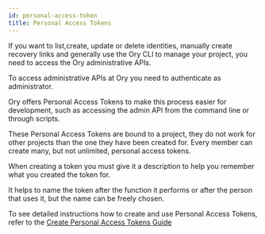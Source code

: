 ```yaml
---
id: personal-access-token
title: Personal Access Tokens
---
```


If you want to list,create, update or delete identities, manually create recovery links and generally use the Ory CLI to manage your project, you need to access the Ory administrative APIs.

To access administrative APIs at Ory you need to authenticate as administrator. 

Ory offers Personal Access Tokens to make this process easier for development, such as accessing the admin API from the command line or through scripts.

These Personal Access Tokens are bound to a project, they do not work for other projects than the one they have been created for.
Every member can create many, but not unlimited, personal access tokens. 

When creating a token you must give it a description to help you remember what you created the token for.

It helps to name the token after the function it performs or after the person that uses it, but the name can be freely chosen.

To see detailed instructions how to create and use Personal Access Tokens, refer to the [Create Personal Access Tokens Guide](../guides/create-personal-access-tokens)